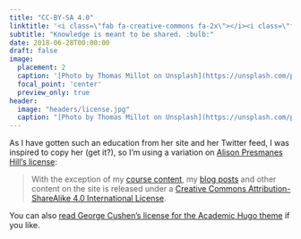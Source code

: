 ```yaml
---
title: "CC-BY-SA 4.0"
linktitle: '<i class=\"fab fa-creative-commons fa-2x\"></i><i class=\"fab fa-creative-commons-by fa-2x\"></i><i class=\"fab fa-creative-commons-sa fa-2x\"></i>'
subtitle: "Knowledge is meant to be shared. :bulb:"
date: 2018-06-28T00:00:00
draft: false
image:
  placement: 2
  caption: '[Photo by Thomas Millot on Unsplash](https://unsplash.com/photos/Eoy7sAM4s2Q)'
  focal_point: 'center'
  preview_only: true
header:
  image: "headers/license.jpg"
  caption: "[Photo by Thomas Millot on Unsplash](https://unsplash.com/photos/Eoy7sAM4s2Q)"
---
```


As I have gotten such an education from her site and her Twitter feed, I was inspired to copy her (get it?), so I'm using a variation on [Alison Presmanes Hill's license](https://alison.rbind.io/license/):

>With the exception of my [course content](/courses/), my [blog posts](/post/) and other content on the site is released under a [Creative Commons Attribution-ShareAlike 4.0 International License](http://creativecommons.org/licenses/by-sa/4.0/).<br /><center>
<i class="fab fa-creative-commons fa-2x"></i><i class="fab fa-creative-commons-by fa-2x"></i><i class="fab fa-creative-commons-sa fa-2x"></i>
</center>

You can also [read George Cushen's license for the Academic Hugo theme](https://github.com/gcushen/hugo-academic/blob/master/LICENSE.md) if you like.
